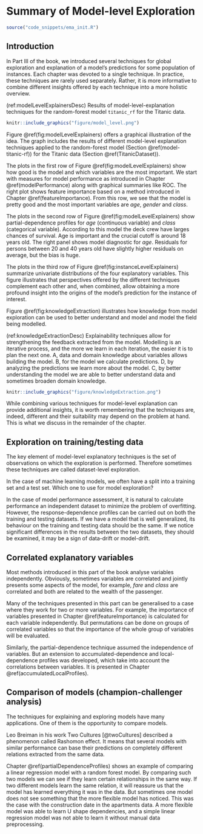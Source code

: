 # Summary of Model-level Exploration {#summaryModelLevel}

```r
source("code_snippets/ema_init.R")
```

## Introduction {#summaryModelLevelIntro}

In Part III of the book, we introduced several techniques for global exploration and explanation of a model's predictions for some population of instances. Each chapter was devoted to a single technique. In practice, these techniques are rarely used separately. Rather, it is more informative to combine different insights offered by each technique into a more holistic overview.

(ref:modelLevelExplainersDesc) Results of model-level-explanation techniques for the random-forest model `titanic_rf` for the Titanic data. 

```r
knitr::include_graphics("figure/model_level.png")
```

Figure \@ref(fig:modelLevelExplainers) offers a graphical illustration of the idea. The graph includes the results of different model-level explanation techniques applied to the random-forest model (Section \@ref(model-titanic-rf)) for the Titanic data (Section \@ref(TitanicDataset)). 

The plots in the first row of Figure \@ref(fig:modelLevelExplainers) show how good is the model and which variables are the most important. We start with measures for model performance as introduced in Chapter \@ref(modelPerformance) along with graphical summaries like ROC. The right plot shows feature importance based on a method introduced in Chapter \@ref(featureImportance). From this row, we see that the model is pretty good and the most important variables are *age*, *gender* and *class*.

The plots in the second row of Figure \@ref(fig:modelLevelExplainers) show partial-dependence profiles for *age* (continuous variable) and *class* (categorical variable). According to this model the deck crew have larges chances of survival. Age is important and the crucial cutoff is around 18 years old. The right panel shows model diagnostic for *age*. Residuals for persons between 20 and 40 years old have slightly higher residuals on average, but the bias is huge.

The plots in the third row of Figure \@ref(fig:instanceLevelExplainers) summarize univariate distributions of the four explanatory variables.
This figure illustrates that perspectives offered by the different techniques complement each other and, when combined, allow obtaining a more profound insight into the origins of the model's prediction for the instance of interest.   

Figure \@ref(fig:knowledgeExtraction) illustrates how knowledge from model exploration can be used to better understand and model and model the field being modelled.

(ref:knowledgeExtractionDesc) Explainability techniques allow for strengthening the feedback extracted from the model. Modelling is an iterative process, and the more we learn in each iteration, the easier it is to plan the next one. A, data and domain knowledge about variables allows building the model. B, for the model we calculate predictions. D, by analyzing the predictions we learn more about the model. C, by better understanding the model we are able to better understand data and sometimes broaden domain knowledge.

```r
knitr::include_graphics("figure/knowledgeExtraction.png")
```

While combining various techniques for model-level explanation can provide additional insights, it is worth remembering that the techniques are, indeed, different and their suitability may depend on the problem at hand. This is what we discuss in the remainder of the chapter.


## Exploration on training/testing data

The key element of model-level explanatory techniques is the set of observations on which the exploration is performed. Therefore sometimes these techniques are called dataset-level exploration. 

In the case of machine learning models, we often have a split into a training set and a test set. Which one to use for model exploration?

In the case of model performance assessment, it is natural to calculate performance an independent dataset to minimize the problem of overfitting. However, the response-dependence profiles can be carried out on both the training and testing datasets. If we have a model that is well generalized, its behaviour on the training and testing data should be the same. If we notice significant differences in the results between the two datasets, they should be examined, it may be a sign of data-drift or model-drift.


## Correlated explanatory variables

Most methods introduced in this part of the book analyse variables independently. Obviously, sometimes variables are correlated and jointly presents some aspects of the model, for example, *fare* and *class* are correlated and both are related to the wealth of the passenger.

Many of the techniques presented in this part can be generalised to a case where they work for two or more variables. For example, the importance of variables presented in Chapter \@ref(featureImportance) is calculated for each variable independently. But permutations can be done on groups of correlated variables so that the importance of the whole group of variables will be evaluated.

Similarly, the partial-dependence technique assumed the independence of variables. But an extension to accumulated-dependence and local-dependence profiles was developed, which take into account the correlations between variables. It is presented in Chapter \@ref(accumulatedLocalProfiles).


## Comparison of models (champion-challenger analysis)

The techniques for explaining and exploring models have many applications. One of them is the opportunity to compare models.

Leo Breiman in his work Two Cultures [@twoCultures] described a phenomenon called Rashomon effect. It means that several models with similar performance can base their predictions on completely different relations extracted from the same data.

Chapter \@ref(partialDependenceProfiles) shows an example of comparing a linear regression model with a random forest model. By comparing such two models we can see if they learn certain relationships in the same way. If two different models learn the same relation, it will reassure us that the model has learned everything it was in the data. But sometimes one model does not see something that the more flexible model has noticed. This was the case with the construction date in the apartments data. A more flexible model was able to learn U shape dependencies, and a simple linear regression model was not able to learn it without manual data preprocessing.


